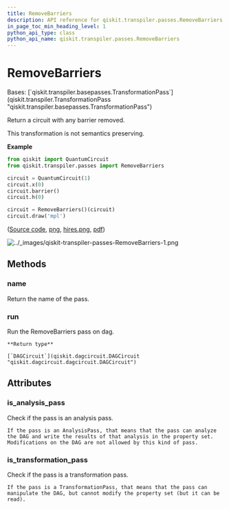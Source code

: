 ```yaml
---
title: RemoveBarriers
description: API reference for qiskit.transpiler.passes.RemoveBarriers
in_page_toc_min_heading_level: 1
python_api_type: class
python_api_name: qiskit.transpiler.passes.RemoveBarriers
---
```


# RemoveBarriers

<Class id="qiskit.transpiler.passes.RemoveBarriers" isDedicatedPage={true} github="https://github.com/qiskit/qiskit/tree/stable/0.23/qiskit/transpiler/passes/utils/remove_barriers.py" signature="RemoveBarriers(*args, **kwargs)">
  Bases: [`qiskit.transpiler.basepasses.TransformationPass`](qiskit.transpiler.TransformationPass "qiskit.transpiler.basepasses.TransformationPass")

  Return a circuit with any barrier removed.

  This transformation is not semantics preserving.

  **Example**

  ```python
  from qiskit import QuantumCircuit
  from qiskit.transpiler.passes import RemoveBarriers

  circuit = QuantumCircuit(1)
  circuit.x(0)
  circuit.barrier()
  circuit.h(0)

  circuit = RemoveBarriers()(circuit)
  circuit.draw('mpl')
  ```

  ([Source code](qiskit-transpiler-passes-RemoveBarriers-1.py), [png](qiskit-transpiler-passes-RemoveBarriers-1.png), [hires.png](qiskit-transpiler-passes-RemoveBarriers-1.hires.png), [pdf](qiskit-transpiler-passes-RemoveBarriers-1.pdf))

  ![../\_images/qiskit-transpiler-passes-RemoveBarriers-1.png](/images/api/qiskit/0.40/qiskit-transpiler-passes-RemoveBarriers-1.png)

  ## Methods

  ### name

  <Function id="qiskit.transpiler.passes.RemoveBarriers.name" signature="RemoveBarriers.name()">
    Return the name of the pass.
  </Function>

  ### run

  <Function id="qiskit.transpiler.passes.RemoveBarriers.run" signature="RemoveBarriers.run(dag)">
    Run the RemoveBarriers pass on dag.

    **Return type**

    [`DAGCircuit`](qiskit.dagcircuit.DAGCircuit "qiskit.dagcircuit.dagcircuit.DAGCircuit")
  </Function>

  ## Attributes

  ### is\_analysis\_pass

  <Attribute id="qiskit.transpiler.passes.RemoveBarriers.is_analysis_pass">
    Check if the pass is an analysis pass.

    If the pass is an AnalysisPass, that means that the pass can analyze the DAG and write the results of that analysis in the property set. Modifications on the DAG are not allowed by this kind of pass.
  </Attribute>

  ### is\_transformation\_pass

  <Attribute id="qiskit.transpiler.passes.RemoveBarriers.is_transformation_pass">
    Check if the pass is a transformation pass.

    If the pass is a TransformationPass, that means that the pass can manipulate the DAG, but cannot modify the property set (but it can be read).
  </Attribute>
</Class>

